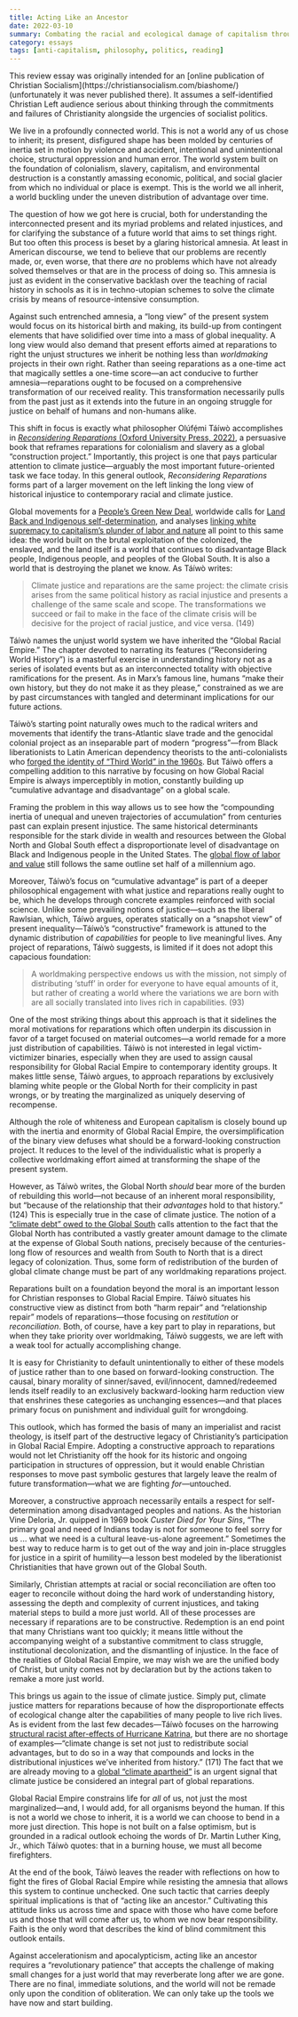 ```yaml
---
title: Acting Like an Ancestor
date: 2022-03-10
summary: Combating the racial and ecological damage of capitalism through a long-term revolutionary patience.
category: essays
tags: [anti-capitalism, philosophy, politics, reading]
---
```



<ContextBox type="audience">
    This review essay was originally intended for an [online publication of
    Christian Socialism](https://christiansocialism.com/biashome/)
    (unfortunately it was never published there). It assumes a self-identified
    Christian Left audience serious about thinking through the commitments and
    failures of Christianity alongside the urgencies of socialist politics.
</ContextBox>

We live in a profoundly connected world. This is not a world any of us chose to inherit; its present, disfigured shape has been molded by centuries of inertia set in motion by violence and accident, intentional and unintentional choice, structural oppression and human error. The world system built on the foundation of colonialism, slavery, capitalism, and environmental destruction is a constantly amassing economic, political, and social glacier from which no individual or place is exempt. This is the world we all inherit, a world buckling under the uneven distribution of advantage over time.

The question of how we got here is crucial, both for understanding the interconnected present and its myriad problems and related injustices, and for clarifying the substance of a future world that aims to set things right. But too often this process is beset by a glaring historical amnesia. At least in American discourse, we tend to believe that our problems are recently made, or, even worse, that there _are_ no problems which have not already solved themselves or that are in the process of doing so. This amnesia is just as evident in the conservative backlash over the teaching of racial history in schools as it is in techno-utopian schemes to solve the climate crisis by means of resource-intensive consumption.

Against such entrenched amnesia, a “long view” of the present system would focus on its historical birth and making, its build-up from contingent elements that have solidified over time into a mass of global inequality. A long view would also demand that present efforts aimed at reparations to right the unjust structures we inherit be nothing less than _worldmaking_ projects in their own right. Rather than seeing reparations as a one-time act that magically settles a one-time score—an act conducive to further amnesia—reparations ought to be focused on a comprehensive transformation of our received reality. This transformation necessarily pulls from the past just as it extends into the future in an ongoing struggle for justice on behalf of humans and non-humans alike.

<FeaturedBook id="recPO42hNcCmxOTPs" />

This shift in focus is exactly what philosopher Olúfẹ́mi Táíwò accomplishes in [_Reconsidering Reparations_ (Oxford University Press, 2022)](https://global.oup.com/academic/product/reconsidering-reparations-9780197508893?cc=us&lang=en&), a persuasive book that reframes reparations for colonialism and slavery as a global “construction project.” Importantly, this project is one that pays particular attention to climate justice—arguably the most important future-oriented task we face today. In this general outlook, _Reconsidering Reparations_ forms part of a larger movement on the left linking the long view of historical injustice to contemporary racial and climate justice.

Global movements for a [People’s Green New Deal](https://www.plutobooks.com/9780745341750/a-peoples-green-new-deal/), worldwide calls for [Land Back and Indigenous self-determination](https://www.versobooks.com/products/600-our-history-is-the-future), and analyses [linking white supremacy to capitalism’s plunder of labor and nature](https://www.versobooks.com/products/2520-white-skin-black-fuel) all point to this same idea: the world built on the brutal exploitation of the colonized, the enslaved, and the land itself is a world that continues to disadvantage Black people, Indigenous people, and peoples of the Global South. It is also a world that is destroying the planet we know. As Táíwò writes:

> Climate justice and reparations are the same project: the climate crisis arises from the same political history as racial injustice and presents a challenge of the same scale and scope. The transformations we succeed or fail to make in the face of the climate crisis will be decisive for the project of racial justice, and vice versa. (149)

Táíwò names the unjust world system we have inherited the “Global Racial Empire.” The chapter devoted to narrating its features (“Reconsidering World History”) is a masterful exercise in understanding history not as a series of isolated events but as an interconnected totality with objective ramifications for the present. As in Marx’s famous line, humans “make their own history, but they do not make it as they please,” constrained as we are by past circumstances with tangled and determinant implications for our future actions.

Táíwò’s starting point naturally owes much to the radical writers and movements that identify the trans-Atlantic slave trade and the genocidal colonial project as an inseparable part of modern “progress”—from Black liberationists to Latin American dependency theorists to the anti-colonialists who [forged the identity of “Third World” in the 1960s](https://ejournals.epublishing.ekt.gr/index.php/historein/article/view/2160/2000). But Táíwò offers a compelling addition to this narrative by focusing on how Global Racial Empire is always imperceptibly in motion, constantly building up “cumulative advantage and disadvantage” on a global scale.

Framing the problem in this way allows us to see how the “compounding inertia of unequal and uneven trajectories of accumulation” from centuries past can explain present injustice. The same historical determinants responsible for the stark divide in wealth and resources between the Global North and Global South effect a disproportionate level of disadvantage on Black and Indigenous people in the United States. The [global flow of labor and value](https://monthlyreview.org/2019/07/01/labor-value-commodity-chains/) still follows the same outline set half of a millennium ago.

Moreover, Táíwò’s focus on “cumulative advantage” is part of a deeper philosophical engagement with what justice and reparations really ought to be, which he develops through concrete examples reinforced with social science. Unlike some prevailing notions of justice—such as the liberal Rawlsian, which, Táíwò argues, operates statically on a “snapshot view” of present inequality—Táíwò’s “constructive” framework is attuned to the dynamic distribution of _capabilities_ for people to live meaningful lives. Any project of reparations, Táíwò suggests, is limited if it does not adopt this capacious foundation:

> A worldmaking perspective endows us with the mission, not simply of distributing ‘stuff’ in order for everyone to have equal amounts of it, but rather of creating a world where the variations we are born with are all socially translated into lives rich in capabilities. (93)

One of the most striking things about this approach is that it sidelines the moral motivations for reparations which often underpin its discussion in favor of a target focused on material outcomes—a world remade for a more just distribution of capabilities. Táíwò is not interested in legal victim-victimizer binaries, especially when they are used to assign causal responsibility for Global Racial Empire to contemporary identity groups. It makes little sense, Táíwò argues, to approach reparations by exclusively blaming white people or the Global North for their complicity in past wrongs, or by treating the marginalized as uniquely deserving of recompense.

Although the role of whiteness and European capitalism is closely bound up with the inertia and enormity of Global Racial Empire, the oversimplification of the binary view defuses what should be a forward-looking construction project. It reduces to the level of the individualistic what is properly a collective worldmaking effort aimed at transforming the shape of the present system.

However, as Táíwò writes, the Global North _should_ bear more of the burden of rebuilding this world—not because of an inherent moral responsibility, but “because of the relationship that their _advantages_ hold to that history.” (124) This is especially true in the case of climate justice. The notion of a [“climate debt” owed to the Global South](https://climateandcapitalism.com/2010/05/06/pachamama-bien-vivir-and-the-climate-debt/) calls attention to the fact that the Global North has contributed a vastly greater amount damage to the climate at the expense of Global South nations, precisely because of the centuries-long flow of resources and wealth from South to North that is a direct legacy of colonization. Thus, some form of redistribution of the burden of global climate change must be part of any worldmaking reparations project.

Reparations built on a foundation beyond the moral is an important lesson for Christian responses to Global Racial Empire. Táíwò situates his constructive view as distinct from both “harm repair” and “relationship repair” models of reparations—those focusing on _restitution_ or _reconciliation_. Both, of course, have a key part to play in reparations, but when they take priority over worldmaking, Táíwò suggests, we are left with a weak tool for actually accomplishing change.

It is easy for Christianity to default unintentionally to either of these models of justice rather than to one based on forward-looking construction. The causal, binary morality of sinner/saved, evil/innocent, damned/redeemed lends itself readily to an exclusively backward-looking harm reduction view that enshrines these categories as unchanging essences—and that places primary focus on punishment and individual guilt for wrongdoing.

This outlook, which has formed the basis of many an imperialist and racist theology, is itself part of the destructive legacy of Christianity’s participation in Global Racial Empire. Adopting a constructive approach to reparations would not let Christianity off the hook for its historic and ongoing participation in structures of oppression, but it would enable Christian responses to move past symbolic gestures that largely leave the realm of future transformation—what we are fighting _for_—untouched.

Moreover, a constructive approach necessarily entails a respect for self-determination among disadvantaged peoples and nations. As the historian Vine Deloria, Jr. quipped in 1969 book _Custer Died for Your Sins_, “The primary goal and need of Indians today is not for someone to feel sorry for us ... what we need is a cultural leave-us-alone agreement.” Sometimes the best way to reduce harm is to get out of the way and join in-place struggles for justice in a spirit of humility—a lesson best modeled by the liberationist Christianities that have grown out of the Global South.

Similarly, Christian attempts at racial or social reconciliation are often too eager to reconcile without doing the hard work of understanding history, assessing the depth and complexity of current injustices, and taking material steps to build a more just world. All of these processes are necessary if reparations are to be constructive. Redemption is an end point that many Christians want too quickly; it means little without the accompanying weight of a substantive commitment to class struggle, institutional decolonization, and the dismantling of injustice. In the face of the realities of Global Racial Empire, we may wish we are the unified body of Christ, but unity comes not by declaration but by the actions taken to remake a more just world.

This brings us again to the issue of climate justice. Simply put, climate justice matters for reparations because of how the disproportionate effects of ecological change alter the capabilities of many people to live rich lives. As is evident from the last few decades—Táíwò focuses on the harrowing [structural racist after-effects of Hurricane Katrina](https://talkpoverty.org/2016/08/29/white-new-orleans-recovered-hurricane-katrina-black-new-orleans-not/), but there are no shortage of examples—“climate change is set not just to redistribute social advantages, but to do so in a way that compounds and locks in the distributional injustices we’ve inherited from history.” (171) The fact that we are already moving to a [global “climate apartheid”](https://news.un.org/en/story/2019/06/1041261) is an urgent signal that climate justice be considered an integral part of global reparations.

Global Racial Empire constrains life for _all_ of us, not just the most marginalized—and, I would add, for all organisms beyond the human. If this is not a world we chose to inherit, it is a world we can choose to bend in a more just direction. This hope is not built on a false optimism, but is grounded in a radical outlook echoing the words of Dr. Martin Luther King, Jr., which Táíwò quotes: that in a burning house, we must all become firefighters.

At the end of the book, Táíwò leaves the reader with reflections on how to fight the fires of Global Racial Empire while resisting the amnesia that allows this system to continue unchecked. One such tactic that carries deeply spiritual implications is that of “acting like an ancestor.” Cultivating this attitude links us across time and space with those who have come before us and those that will come after us, to whom we now bear responsibility. Faith is the only word that describes the kind of blind commitment this outlook entails.

Against accelerationism and apocalypticism, acting like an ancestor requires a “revolutionary patience” that accepts the challenge of making small changes for a just world that may reverberate long after we are gone. There are no final, immediate solutions, and the world will not be remade only upon the condition of obliteration. We can only take up the tools we have now and start building.
